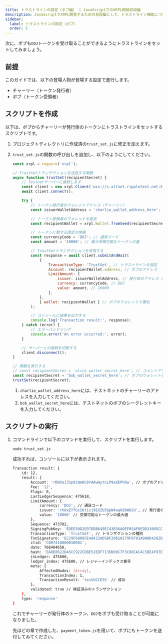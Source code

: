 ```yaml
---
title: トラストラインの設定（ボブ編） | JavaScriptでのXRPL開発初段編
description: JavaScriptでXRPL開発するための初段編として、トラストライン機能について紹介（ボブ編）しています。
sidebar:
  label: トラストラインの設定（ボブ）
  order: 5
---
```



次に、ボブも`DOJ`トークンを受け取ることができるようにトラストラインをセットしてみましょう。

## 前提

このガイドでは、以下の登場人物が登場する設定で進行します。

- チャーリー（トークン発行者）
- ボブ（トークン受領者）

## スクリプトを作成

以下は、ボブからチャーリーが発行体のトークンにトラストラインをセットするスクリプトです。

<Steps>

1. プロジェクトディレクトリに作成済の`trust_set.js`に修正を加えます。
2. `trust_set.js`の関数の呼び出しを追加し、以下のようにしてください。

    ```javascript
    const xrpl = require('xrpl');

    // TrustSetトランザクションを送信する関数
    async function trustSet(recipientSecret) {
        // Testnetサーバーに接続します
        const client = new xrpl.Client('wss://s.altnet.rippletest.net:51233');
        await client.connect();

        try {
            // トークン発行者のウォレットアドレス（チャーリー）
            const issuerWalletAddress = 'charlie_wallet_address_here';

            // トークン受領者のウォレットを設定
            const recipientWallet = xrpl.Wallet.fromSeed(recipientSecret);

            // トークンに関する固定の情報
            const currencyCode = 'DOJ'; // 通貨コード
            const amount = '10000'; // 最大受領可能なトークンの量

            // TrustSetトランザクションを送信する
            const response = await client.submitAndWait(
                {
                    TransactionType: 'TrustSet', // トラストラインを設定
                    Account: recipientWallet.address, // ボブのアドレス
                    LimitAmount: {
                        issuer: issuerWalletAddress, // 発行体のアドレス（チャーリー）
                        currency: currencyCode, // DOJ
                        value: amount, // 10000
                    },
                },
                { wallet: recipientWallet } // ボブのウォレットで署名
            );

            // コンソールに結果を出力する
            console.log('Transaction result:', response);
        } catch (error) {
            // エラーハンドリング
            console.error('An error occurred:', error);
        }

        // サーバーとの接続を切断する
        client.disconnect();
    }

    // 関数を実行する
    // const recipientSecret = 'alice_wallet_secret_here'; // コメントアウト
    const recipientSecret = 'bob_wallet_secret_here'; // ボブのウォレットを設定
    trustSet(recipientSecret);
    ```

   1. `charlie_wallet_address_here`には、テストネットのチャーリーのアドレスを入力してください。
   2. `bob_wallet_secret_here`には、テストネットのボブのシークレットキーを入力してください。
</Steps>

## スクリプトの実行

1. コマンドラインで以下のコマンドを実行して、スクリプトを実行します。

    ```bash
    node trust_set.js
    ```

    成功すれば、コンソールに以下が表示されます。

    ```bash
    Transaction result: {
        id: 12,
        result: {
            Account: 'rDNVaJJSp9iQmHC8YAAwHytnLP9aXEPhDw', // ボブのアドレス
            Fee: '12',
            Flags: 0,
            LastLedgerSequence: 475618,
            LimitAmount: {
                currency: 'DOJ', // 通貨コード
                issuer: 'rh8xETfGs1Ktizj9EXZb5QpW4aqk8bWUSU', // 発行者のアドレス（チャーリー）
                value: '10000' // 受領可能なトークンの最大値
            },
            Sequence: 473782,
            SigningPubKey: 'EDEE50D2E97DDB649EC43B36A0EF05AF0E9D33805CC11E7693A04D42E20B5E4C4C',
            TransactionType: 'TrustSet', // トランザクションの種別
            TxnSignature: 'EC29F6806FE4A422AD5BF20610179F0791A908D4262D86C355966831217F0613956BF8D222E40018BC5C47BECDF0B77EB31426C5217276A4FE0F1884A53A890C',
            ctid: 'C00741D000010001',
            date: 768404650,
            hash: 'EADE8622DA5CC922CDBE52EDF7136D09C7F3C08CAC4C5BE4F07E946FE360893C', // ハッシュ値
            inLedger: 475600,
            ledger_index: 475600, // レジャーインデックス番号
            meta: {
                AffectedNodes: [Array],
                TransactionIndex: 1,
                TransactionResult: 'tesSUCCESS' // 成功
            },
            validated: true // 検証済みのトランザクション
        },
        type: 'response'
    }
    ```

    これでチャーリーが発行体のトークン、`DOJ`をボブも受け取ることが可能になりました。

    先ほどの章で作成した、`payment_token.js`を用いて、ボブにもトークンを送付してみてください。